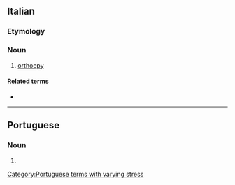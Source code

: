 {{also|ortoépia}}
==Italian==

===Etymology===
{{prefix|it|orto|}}

===Noun===
{{it-noun|f}}

# [[orthoepy]]

====Related terms====
* {{l|it|ortoepico}}

----

==Portuguese==

===Noun===
{{pt-noun|f}}

# {{alternative form of|ortoépia|lang=pt}}

[[Category:Portuguese terms with varying stress]]